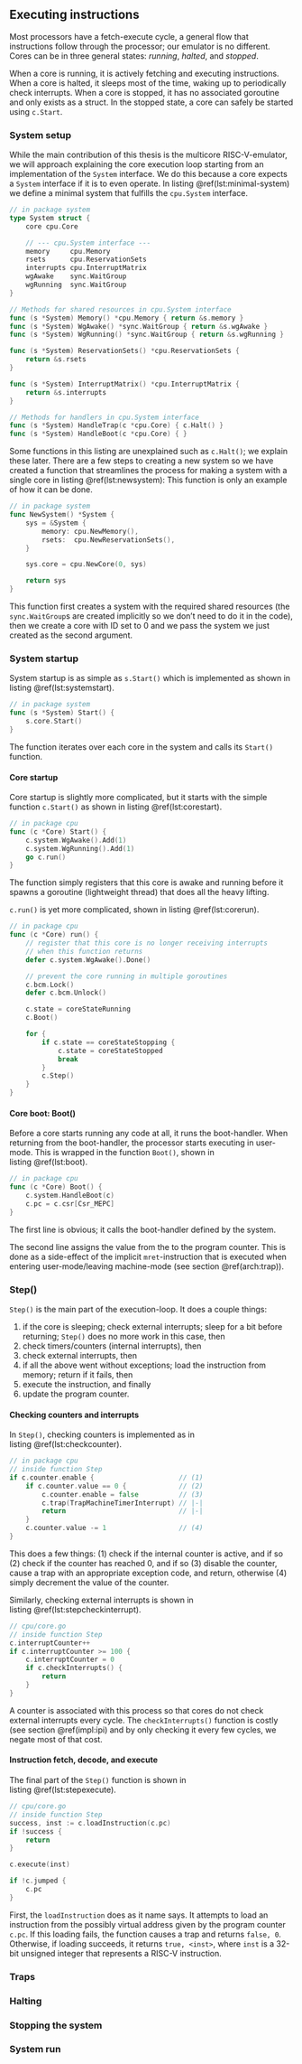 ## Executing instructions

Most processors have a fetch-execute cycle, a general flow that instructions follow through the processor; our emulator is no different.
Cores can be in three general states: *running*, *halted*, and *stopped*.

When a core is running, it is actively fetching and executing instructions.
When a core is halted, it sleeps most of the time, waking up to periodically check interrupts.
When a core is stopped, it has no associated goroutine and only exists as a struct.
In the stopped state, a core can safely be started using `c.Start`.

### System setup

While the main contribution of this thesis is the multicore RISC-V-emulator, we will approach explaining the core execution loop starting from an implementation of the `System` interface.
We do this because a core expects a `System` interface if it is to even operate.
In listing\ \@ref(lst:minimal-system) we define a minimal system that fulfills the `cpu.System` interface.

```.go
// in package system
type System struct {
    core cpu.Core

    // --- cpu.System interface ---
    memory     cpu.Memory
    rsets      cpu.ReservationSets
    interrupts cpu.InterruptMatrix
    wgAwake    sync.WaitGroup
    wgRunning  sync.WaitGroup
}

// Methods for shared resources in cpu.System interface
func (s *System) Memory() *cpu.Memory { return &s.memory }
func (s *System) WgAwake() *sync.WaitGroup { return &s.wgAwake }
func (s *System) WgRunning() *sync.WaitGroup { return &s.wgRunning }

func (s *System) ReservationSets() *cpu.ReservationSets {
    return &s.rsets
}

func (s *System) InterruptMatrix() *cpu.InterruptMatrix {
    return &s.interrupts
}

// Methods for handlers in cpu.System interface
func (s *System) HandleTrap(c *cpu.Core) { c.Halt() }
func (s *System) HandleBoot(c *cpu.Core) { }
```

Some functions in this listing are unexplained such as `c.Halt()`; we explain these later.
There are a few steps to creating a new system so we have created a function that streamlines the process for making a system with a single core in listing\ \@ref(lst:newsystem):
This function is only an example of how it can be done.

```.go
// in package system
func NewSystem() *System {
    sys = &System {
        memory: cpu.NewMemory(),
        rsets:  cpu.NewReservationSets(),
    }

    sys.core = cpu.NewCore(0, sys)

    return sys
}
```

This function first creates a system with the required shared resources (the `sync.WaitGroup`s are created implicitly so we don't need to do it in the code), then we create a core with ID set to 0 and we pass the system we just created as the second argument.

### System startup

System startup is as simple as `s.Start()` which is implemented as shown in listing\ \@ref(lst:systemstart).

```.go
// in package system
func (s *System) Start() {
    s.core.Start()
}
```

The function iterates over each core in the system and calls its `Start()` function.

#### Core startup

Core startup is slightly more complicated, but it starts with the simple function `c.Start()` as shown in listing\ \@ref(lst:corestart).

```.go
// in package cpu
func (c *Core) Start() {
    c.system.WgAwake().Add(1)
    c.system.WgRunning().Add(1)
    go c.run()
}
```

The function simply registers that this core is awake and running before it spawns a goroutine (lightweight thread) that does all the heavy lifting.

`c.run()` is yet more complicated, shown in listing\ \@ref(lst:corerun).

```.go
// in package cpu
func (c *Core) run() {
    // register that this core is no longer receiving interrupts
    // when this function returns
    defer c.system.WgAwake().Done()

    // prevent the core running in multiple goroutines
    c.bcm.Lock()
    defer c.bcm.Unlock()

    c.state = coreStateRunning
    c.Boot()

    for {
        if c.state == coreStateStopping {
            c.state = coreStateStopped
            break
        }
        c.Step()
    }
}
```

#### Core boot: Boot()

Before a core starts running any code at all, it runs the boot-handler.
When returning from the boot-handler, the processor starts executing in user-mode.
This is wrapped in the function `Boot()`, shown in listing\ \@ref(lst:boot).

```.go
// in package cpu
func (c *Core) Boot() {
    c.system.HandleBoot(c)
    c.pc = c.csr[Csr_MEPC]
}
```

The first line is obvious; it calls the boot-handler defined by the system.

The second line assigns the value from the **\gls{mepc}** \acrshort{csr} to the program counter.
This is done as a side-effect of the implicit `mret`-instruction that is executed when entering user-mode/leaving machine-mode (see section\ \@ref(arch:trap)).

### Step()

`Step()` is the main part of the execution-loop.
It does a couple things:

(1) if the core is sleeping; check external interrupts; sleep for a bit before returning; `Step()` does no more work in this case, then
(1) check timers/counters (internal interrupts), then
(1) check external interrupts, then
(1) if all the above went without exceptions; load the instruction from memory; return if it fails, then
(1) execute the instruction, and finally
(1) update the program counter.

#### Checking counters and interrupts

In `Step()`, checking counters is implemented as in listing\ \@ref(lst:checkcounter).

```.go
// in package cpu
// inside function Step
if c.counter.enable {                     // (1)
    if c.counter.value == 0 {             // (2)
        c.counter.enable = false          // (3)
        c.trap(TrapMachineTimerInterrupt) // |-|
        return                            // |-|
    }
    c.counter.value -= 1                  // (4)
}
```

This does a few things: (1) check if the internal counter is active, and if so (2) check if the counter has reached 0, and if so (3) disable the counter, cause a trap with an appropriate exception code, and return, otherwise (4) simply decrement the value of the counter.

Similarly, checking external interrupts is shown in listing\ \@ref(lst:stepcheckinterrupt).

```.go
// cpu/core.go
// inside function Step
c.interruptCounter++
if c.interruptCounter >= 100 {
    c.interruptCounter = 0
    if c.checkInterrupts() {
        return
    }
}
```

A counter is associated with this process so that cores do not check external interrupts every cycle.
The `checkInterrupts()` function is costly (see section\ \@ref(impl:ipi) and by only checking it every few cycles, we negate most of that cost.

#### Instruction fetch, decode, and execute

The final part of the `Step()` function is shown in listing\ \@ref(lst:stepexecute).

```.go
// cpu/core.go
// inside function Step
success, inst := c.loadInstruction(c.pc)
if !success {
    return
}

c.execute(inst)

if !c.jumped {
    c.pc
}
```

First, the `loadInstruction` does as it name says.
It attempts to load an instruction from the possibly virtual address given by the program counter `c.pc`.
If this loading fails, the function causes a trap and returns `false, 0`.
Otherwise, if loading succeeds, it returns `true, <inst>`, where `inst` is a 32-bit unsigned integer that represents a RISC-V instruction.

### Traps

### Halting

### Stopping the system

### System run
